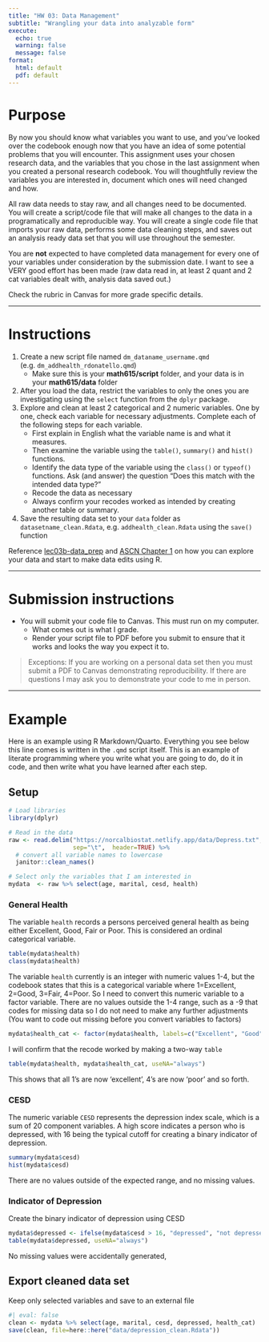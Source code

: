 ```yaml
---
title: "HW 03: Data Management"
subtitle: "Wrangling your data into analyzable form"
execute:
  echo: true
  warning: false
  message: false
format:
  html: default
  pdf: default
---
```


# Purpose

By now you should know what variables you want to use, and you've looked over the codebook enough now that you have an idea of some potential problems that you will encounter. This assignment uses your chosen research data, and the variables that you chose in the last assignment when you created a personal research codebook. You will thoughtfully review the variables you are interested in, document which ones will need changed and how.

All raw data needs to stay raw, and all changes need to be documented. You will create a script/code file that will make all changes to the data in a programatically and reproducible way. You will create a single code file that imports your raw data, performs some data cleaning steps, and saves out an analysis ready data set that you will use throughout the semester. 

You are **not** expected to have completed data management for every one of your variables under consideration by the submission date. 
I want to see a VERY good effort has been made (raw data read in, at least 2 quant and 2 cat variables dealt with, analysis data saved out.)

Check the rubric in Canvas for more grade specific details. 

----

# Instructions 

1. Create a new script file named `dm_dataname_username.qmd` (e.g. `dm_addhealth_rdonatello.qmd`)
    - Make sure this is your **math615/script** folder, and your data is in your **math615/data** folder
2. After you load the data, restrict the variables to only the ones you are investigating using the `select` function from the `dplyr` package. 
3. Explore and clean at least 2 categorical and 2 numeric variables. One by one, check each variable for necessary adjustments. Complete each of the following steps for each variable.
    - First explain in English what the variable name is and what it measures. 
    - Then examine the variable using the `table()`, `summary()` and `hist()` functions. 
    - Identify the data type of the variable using the `class()` or `typeof()` functions. Ask (and answer) the question "Does this match with the intended data type?" 
    - Recode the data as necessary 
    - Always confirm your recodes worked as intended by creating another table or summary. 
4. Save the resulting data set to your `data` folder as `datasetname_clean.Rdata`, e.g. `addhealth_clean.Rdata` using the `save()` function 


Reference [lec03b-data_prep](../slides/lec03b-data_prep.html) and [ASCN Chapter 1](https://norcalbiostat.github.io/AppliedStatistics_notes/) on how you can explore your data and start to make data edits using R. 

----

# Submission instructions

* You will submit your code file to Canvas. This must run on my computer. 
    * What comes out is what I grade. 
    * Render your script file to PDF before you submit to ensure that it works and looks the way you expect it to. 

> Exceptions: If you are working on a personal data set then you must submit a PDF to Canvas demonstrating reproducibility. If there are questions I may ask you to demonstrate your code to me in person. 

<!---
### Draft

Upload your <span style="color:red">PDF</span> file to the `03 Data Management` folder in Google Drive. 

* R users compile your `qmd` file to create a PDF (render to PDF)
* SPSS users will have to present additional output to demonstrate that the recodes were successful. 
    - Include the `FREQUENCIES` code in your `dm` file to create tables or summaries of the modified variables, so that it shows up in your output window. 
    - After you are done, close & restart SPSS by opening your `dm` file. Click "Run all" 
    - Export your **output** file as PDF and upload it to Google Drive

### Peer Review instructions

As a reviewer, this is what you're checking for: 

* Check that they have 2 quantitative and 2 categorical variables present
* Did they check for missing, out of range values? 
* Did they present some sort of proof that a certain recode worked as intended? 
* Does their work appear to be reproducible? 


--->





----

# Example

:::{.callout-tip icon=true}
Here is an example using R Markdown/Quarto. Everything you see below this line comes is written in the `.qmd` script itself. This is an example of literate programming where you write what you are going to do, do it in code, and then write what you have learned after each step.
:::

 


## Setup
```r
# Load libraries
library(dplyr)

# Read in the data 
raw <- read.delim("https://norcalbiostat.netlify.app/data/Depress.txt", 
                  sep="\t",  header=TRUE) %>%
  # convert all variable names to lowercase
  janitor::clean_names()

# Select only the variables that I am interested in
mydata  <- raw %>% select(age, marital, cesd, health)
```

### General Health

The variable `health` records a persons perceived general health as being either Excellent, Good, Fair or Poor. This is considered an ordinal categorical variable. 

```r
table(mydata$health)
class(mydata$health)
```

The variable `health` currently is an integer with numeric values 1-4, but the codebook states that this is a categorical variable where 1=Excellent, 2=Good, 3=Fair, 4=Poor. 
So I need to convert this numeric variable to a factor variable. There are no values outside the 1-4 range, such as a -9 that codes for missing data so I do not need to make any further adjustments (You want to code out missing before you convert variables to factors)

```r
mydata$health_cat <- factor(mydata$health, labels=c("Excellent", "Good", "Fair", "Poor"))
```

I will confirm that the recode worked by making a two-way `table`
```r
table(mydata$health, mydata$health_cat, useNA="always")
```
This shows that all 1's are now 'excellent', 4's are now 'poor' and so forth. 

### CESD
The numeric variable `CESD` represents the depression index scale, which is a sum of 20 component variables. A high score indicates a person who is depressed, with 16 being the typical cutoff for creating a binary indicator of depression.

```r
summary(mydata$cesd)
hist(mydata$cesd)
```

There are no values outside of the expected range, and no missing values. 

### Indicator of Depression 
Create the binary indicator of depression using CESD

```r
mydata$depressed <- ifelse(mydata$cesd > 16, "depressed", "not depressed")
table(mydata$depressed, useNA="always")
```

No missing values were accidentally generated, 


## Export cleaned data set

Keep only selected variables and save to an external file
```r
#| eval: false
clean <- mydata %>% select(age, marital, cesd, depressed, health_cat)
save(clean, file=here::here("data/depression_clean.Rdata"))
```


<!---
:::{.callout-caution icon=false}
## SPSS
Here is an example of what a data management script for SPSS would look like. 
:::



```
\* This is how to write a comment

\* import the data 
GET FILE='/Users/rdonatello/Box/F19/hw03/data/AddHealth_Wave_IV.sav'
/KEEP BIO_SEX H4GH1. /                   \* Only keep certain variables.
EXECUTE.

DATASET NAME addhealth WINDOW = FRONT./  \*brings the data window up.

\*\--SEX

FREQUENCIES VARIABLES= BIO_SEX
/ORDER=ANALYSIS.

\* BIO_SEX is coded as 1=male, 2=female, 6=missing.

\* I want to recode this into a binary indicator of being female.

RECODE BIO_SEX (1=0) (2=1) (6=SYSMIS) INTO FEMALE.

\* Confirm it worked.

FREQUENCIES VARIABLES= FEMALE
/ORDER=ANALYSIS.

\* apply variable and value labels.

VARIABLE LABELS 'FEMALE'.
VALUE LABELS FEMALE
0 'male'
1 'female'.
EXECUTE.

FREQUENCIES VARIABLES= FEMALE
/ORDER=ANALYSIS.


\* Save dataset for analysis.

SAVE OUTFILE='/Users/rdonatello/Box/F19/hw03/data/addhealth_clean.sav'
/ DROP BIO_SEX
/ COMPRESSED.

```

--->